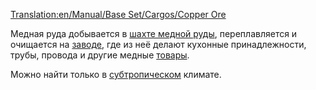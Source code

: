 [[Translation:en/Manual/Base Set/Cargos/Copper Ore]]

{{ru/Manual/Base Set/Cargos/Груз|груз=Медная руда
|изображение=en/Manual/Base Set/Copperoremine.png
|производит=[[ru/Manual/Base Set/Industries/Шахта медной руды|Шахта медной руды]]
|принимает=[[ru/Manual/Base Set/Industries/Завод]]
}}
Медная руда добывается в [[ru/Manual/Base Set/Industries/Шахта медной руды|шахте медной руды]], переплавляется и очищается на [[ru/Manual/Base Set/Industries/Завод|заводе]], где из неё делают кухонные принадлежности, трубы, провода и другие медные  [[ru/Manual/Base Set/Cargos/Товары|товары]].

Можно найти только в [[ru/Manual/Климат#subtropicheskii|субтропическом]] климате.